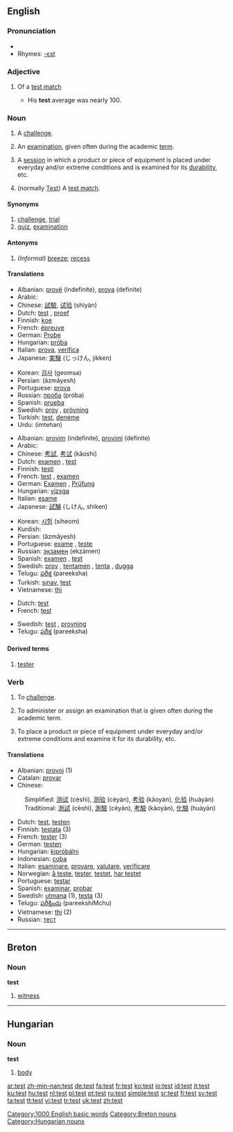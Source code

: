 {{see|Test}}
==English==

===Pronunciation===
*{{audio|en-us-test.ogg|Audio (US)}}
*Rhymes: [[Rhymes:English:-ɛst|-ɛst]]

===Adjective===
{{en-adj|-}}

# {{Cricket}} Of a [[test match]]
#* His '''test''' average was nearly 100.

===Noun===
{{en-noun}}

# A [[challenge#Noun|challenge]].
# {{context|Academics}} An [[examination]], given often during the academic [[term]].
# A [[session]] in which a product or piece of equipment is placed under everyday and/or extreme conditions and is examined for its [[durability]], etc.
# {{cricket}} (normally [[Test]]) A [[test match]].

====Synonyms====
# [[challenge]], [[trial]]
# [[quiz]], [[examination]]

====Antonyms====
# ''(Informal)'' [[breeze]]; [[recess]]

====Translations====
{{trans-top|challenge, trial}}
*Albanian: [[provë]] (indefinite), [[prova]] (definite)
*Arabic: {{ARchar|[[اختبار]]}} {{Unicode|(’iχtibá:r)}} {{m}}
*Chinese: [[試驗]], [[试验]] (shìyàn)
*Dutch: [[test]] {{m}}, [[proef]] {{m}}
*Finnish: [[koe]]
*French: [[épreuve]] {{f}}
*German: [[Probe]] {{f}}
*Hungarian: [[próba]]
*Italian: [[prova]], [[verifica]]
*Japanese: [[実験]] (じっけん, jikken)
{{trans-mid}}
*Korean: [[검사]] (geomsa)
*Persian: {{FAchar|[[آزمایش]]}} (âzmâyesh)
*Portuguese: [[prova]] {{f}}
*Russian: [[проба]] (próba) {{f}}
*Spanish: [[prueba]] {{f}}
*Swedish: [[prov]] {{n}}, [[prövning]] {{c}}
*Turkish: [[test]], [[deneme]]
*Urdu: (imtehan) {{m}}
{{trans-bottom}}

{{trans-top|(Academics) examination}}
*Albanian: [[provim]] (indefinite), [[provimi]] (definite)
*Arabic: {{ARchar|[[امتحان]]}} {{Unicode|(’imtihá:n)}} {{m}}
*Chinese: [[考試]], [[考试]] (kǎoshì)
*Dutch: [[examen]] {{n}}, [[test]] {{m}}
*Finnish: [[testi]]
*French: [[test#French|test]] {{m}}, [[examen]] {{m}}
*German: [[Examen]] {{n}}, [[Prüfung]] {{f}}
*Hungarian: [[vizsga]]
*Italian: [[esame]] {{m}}
*Japanese: [[試験]] (しけん, shiken)
{{trans-mid}}
*Korean: [[시험]] (siheom)
*Kurdish: {{KUchar|[[تاقیکردنه‌وه‌]]}}
*Persian: {{FAchar|[[آزمایش]]}} (âzmâyesh)
*Portuguese: [[exame]] {{m}}, [[teste]] {{m}}
*Russian: [[экзамен]] (ekzámen) {{m}}
*Spanish: [[examen]] {{m}}, [[test#Spanish|test]] {{m}}
*Swedish: [[prov]] {{n}}, [[tentamen]] {{c}}, [[tenta]] {{c}}, [[dugga]] {{c}}
*Telugu: [[పరీక్ష]] (pareeksha)
*Turkish: [[sınav]], [[test#Turkish|test]]
*Vietnamese: [[thi]]
{{trans-bottom}}

{{trans-top|'''(of a product)'''}}
*Dutch: [[test#Dutch|test]] {{m}}
*French: [[test#French|test]] {{m}}
{{trans-mid}}
*Swedish: [[test]] {{n}}, [[provning]] {{c}}
*Telugu: [[పరీక్ష]] (pareeksha)
{{trans-bottom}}

====Derived terms====
# [[tester]]

===Verb===
{{en-verb}}

# To [[Challenge#Verb|challenge]].
# {{context|Academics}} To administer or assign an examination that is given often during the academic term.
# To place a product or piece of equipment under everyday and/or extreme conditions and examine it for its durability, etc.

====Translations====
{{rfc-trans}}
*Albanian: [[provoj]] (1)
*Catalan: [[provar]]
*Chinese:
:Simplified: [[测试]] (cèshì), [[测验]] (cèyàn), [[考验]] (kǎoyàn), [[化验]] (huàyàn)
:Traditional: [[測試]] (cèshì), [[測驗]] (cèyàn), [[考驗]] (kǎoyàn), [[化驗]] (huàyàn)
*Dutch: [[test]], [[testen]]
*Finnish: [[testata]] (3)
*French: [[tester]] (3)
*German: [[testen]]
*Hungarian: [[kipróbálni]]
*Indonesian: [[coba]]
*Italian: [[esaminare]], [[provare]], [[valutare]], [[verificare]]
*Norwegian: [[å teste]], [[tester]], [[testet]], [[har testet]]
*Portuguese: [[testar]]
*Spanish: [[examinar]], [[probar]]
*Swedish: [[utmana]] (1), [[testa]] (3)
*Telugu: [[పరీక్షించు]] (pareekshiMchu)
*Vietnamese: [[thi]] (2)
*Russian: [[тест]]

----

==Breton==

===Noun===
'''test'''

# [[witness]]

----

==Hungarian==

===Noun===
'''test'''

# [[body]]

[[Category:1000 English basic words]]
[[Category:Breton nouns]]
[[Category:Hungarian nouns]]

[[ar:test]]
[[zh-min-nan:test]]
[[de:test]]
[[fa:test]]
[[fr:test]]
[[ko:test]]
[[io:test]]
[[id:test]]
[[it:test]]
[[ku:test]]
[[hu:test]]
[[nl:test]]
[[pl:test]]
[[pt:test]]
[[ru:test]]
[[simple:test]]
[[sr:test]]
[[fi:test]]
[[sv:test]]
[[ta:test]]
[[tt:test]]
[[vi:test]]
[[tr:test]]
[[uk:test]]
[[zh:test]]